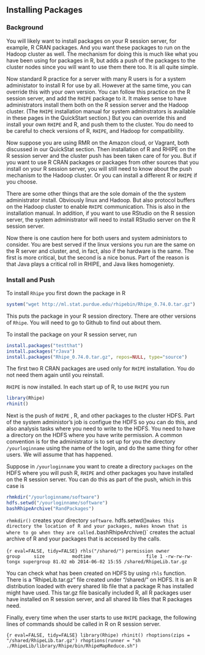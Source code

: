 ## Installing Packages ##

### Background ###

You will likely want to install packages on your R
session server, for example, R CRAN packages. And you want these packages to
run on the Hadoop cluster as well. The mechanism for doing this is much like
what you have been using for packages in R, but adds a push of the packages to
the cluster nodes since you will want to use them there too. It is all quite
simple.

Now standard R practice for a server with many R users is for a system
administator to install R for use by all. However at the same time, you can
override this with your own version. You can follow this practice on the R
session server, and add the `RHIPE` package to it. It makes sense to have
administrators install them both on the R session server and the Hadoop
cluster. (The `RHIPE` installation manual for system adminstrators is
available in these pages in the QuickStart section.) But you can override
this and install your own `RHIPE` and R, and push them to the cluster.
You do need to be careful to check versions of R, `RHIPE`, and Hadoop for
compatibility.

Now suppose you are using RMR on the Amazon cloud, or Vagrant, both
discussed in our QuickStat section. Then installation of R
and RHIPE on the R session server and the cluster push
has been taken care of for you. But if you want to use
R CRAN packages or packages from other sources that you install on your R
session server, you will still need to know about the push mechanism to the
Hadoop cluster. Or you can install a different R or `RHIPE` if you choose.

There are some other things that are the sole domain of the the system
administrator install. Obviously linux and Hadoop. But also
protocol buffers on the Hadoop cluster to enable `RHIPE` communication.
This is also in the installation manual. In addition, if you want to use
RStudio on the R session server, the system administrator will need to install
RStudio server on the R session server.

Now there is one caution here for both users and system administors to consider.
You are best served if the linux versions you
run are the same on the R server and cluster, and, in fact, also if the
hardware is the same. The first is more critical, but the second is a
nice bonus.  Part of the reason is that Java plays a critical roll in RHIPE,
and Java likes homogeniety.

### Install and Push ###

To install `Rhipe` you first down the package in R

```r
system("wget http://ml.stat.purdue.edu/rhipebin/Rhipe_0.74.0.tar.gz")

```
This puts the package in your R session directory.
There are other versions of `Rhipe`. You will need to go to Github to find out
about them.

To install the package on your R session server, run
```r
install.packages("testthat")
install.packages("rJava")
install.packages("Rhipe_0.74.0.tar.gz", repos=NULL, type="source")
```
The first two R CRAN packages are used only for `RHIPE` installation.
You do not need them again until you reinstall.

`RHIPE` is now installed. In each start up of R, to use `RHIPE` you run
```r
library(Rhipe)
rhinit()
```

Next is the push of `RHIPE` , R, and other packages to
the cluster HDFS. Part of the system administor's job is configue the HDFS so
you can do this, and also analysis tasks where you need to write to the HDFS.
You need to have a directory on the HDFS where you have write permission.
A common convention is for the administrator is to set up for you
the directory `/yourloginname` using the name of the login, and do the same
thing for other users. We will assume that has happened.

Suppose in `/yourloginname` you want to create a directory `packages` on the
HDFS where you will push R, `RHIPE` and other packages you have installed on
the R session server. You can do this as part of the push, which in this case is
```r
rhmkdir("/yourloginname/software")
hdfs.setwd("/yourloginname/software")
bashRhipeArchive("RandPackages")
```
`rhmkdir()` creates your directory `software`.
hdfs.setwd()` makes this directory the location of R and your packages, makes
known that is where to go when they are called.
`bashRhipeArchive()` creates the actual archive of R and your packages
that is accessed by the calls.

```{r eval=FALSE, tidy=FALSE} rhls("/shared/") ``` ```
  permission owner      group     size          modtime                    file
1 -rw-rw-rw- tongx supergroup 81.02 mb 2014-06-02 15:55 /shared/RhipeLib.tar.gz
```

You can check what has been created on HDFS by using `rhls` function. There
is a "RhipeLib.tar.gz" file created under "/shared/" on HDFS. It is an
R distribution loaded with every shared lib file that a package R has
installed might have used. This tar.gz file basically included R, all R
packages user have installed on R session server, and all shared lib files
that R packages need.

Finally, every time when the user starts to use `RHIPE` package, the following
lines of commands should be called in R on R session server.

```{r eval=FALSE, tidy=FALSE} library(Rhipe) rhinit()
rhoptions(zips = "/shared/RhipeLib.tar.gz") rhoptions(runner = "sh
./RhipeLib/library/Rhipe/bin/RhipeMapReduce.sh") ```
